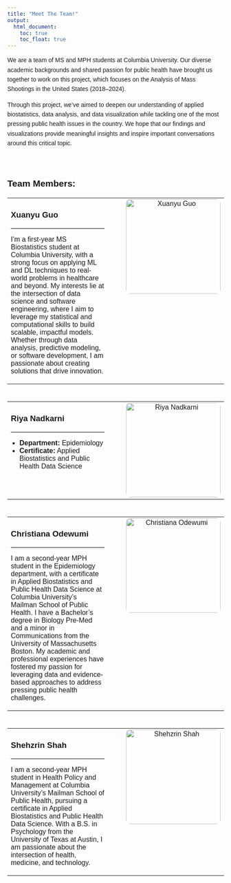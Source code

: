 ```yaml
---
title: "Meet The Team!"
output: 
  html_document:
    toc: true
    toc_float: true
---
```


We are a team of MS and MPH students at Columbia University. Our diverse academic backgrounds and shared passion for public health have brought us together to work on this project, which focuses on the Analysis of Mass Shootings in the United States (2018–2024).

Through this project, we’ve aimed to deepen our understanding of applied biostatistics, data analysis, and data visualization while tackling one of the most pressing public health issues in the country. We hope that our findings and visualizations provide meaningful insights and inspire important conversations around this critical topic.

<br>

## **Team Members**:

<head>
    <meta charset="UTF-8">
    <meta name="viewport" content="width=device-width, initial-scale=1.0">
    <title>Team Members</title>
    <style>
        body {
            font-family: Arial, sans-serif;
            margin: 20px;
            line-height: 1.6;
        }
        table {
            width: 100%;
            margin-bottom: 40px; /* 增加表格之间的距离 */
            border-collapse: collapse;
        }
        td {
            vertical-align: top;
        }
        td.text {
            width: 65%; /* 调整文字区域宽度 */
            padding-right: 30px;
        }
        td.image {
            width: 35%; /* 调整图片区域宽度 */
            text-align: center;
            padding-left: 20px;
        }
        img {
            width: 220px; /* 增加图片尺寸 */
            border-radius: 10px;
        }
        h2 {
            margin-bottom: 10px;
        }
        hr {
            border: 0;
            border-top: 1px solid #ddd;
            margin: 10px 0;
        }
        ul {
            padding-left: 20px; /* 调整列表的缩进 */
        }
    </style>
</head>
<body>

<!-- Xuanyu Guo -->
<table>
  <tr>
    <td class="text">
      <h3>Xuanyu Guo</h3>
      <hr>
      <p>I’m a first-year MS Biostatistics student at Columbia University, with a strong focus on applying ML and DL techniques to real-world problems in healthcare and beyond. My interests lie at the intersection of data science and software engineering, where I aim to leverage my statistical and computational skills to build scalable, impactful models. Whether through data analysis, predictive modeling, or software development, I am passionate about creating solutions that drive innovation.</p>
    </td>
    <td class="image">
      <img src="Pictures/Xuanyu.jpeg" alt="Xuanyu Guo">
    </td>
  </tr>
</table>

<!-- Riya Nadkarni -->
<table>
  <tr>
    <td class="text">
      <h3>Riya Nadkarni</h3>
      <hr>
      <ul>
        <li><strong>Department:</strong> Epidemiology</li>
        <li><strong>Certificate:</strong> Applied Biostatistics and Public Health Data Science</li>
      </ul>
    </td>
    <td class="image">
      <img src="Pictures/Riya.JPG" alt="Riya Nadkarni">
    </td>
  </tr>
</table>

<!-- Christiana Odewumi -->
<table>
  <tr>
    <td class="text">
      <h3>Christiana Odewumi</h3>
      <hr>
      <p>I am a second-year MPH student in the Epidemiology department, with a certificate in Applied Biostatistics and Public Health Data Science at Columbia University's Mailman School of Public Health. I have a Bachelor’s degree in Biology Pre-Med and a minor in Communications from the University of Massachusetts Boston. My academic and professional experiences have fostered my passion for leveraging data and evidence-based approaches to address pressing public health challenges.</p>
    </td>
    <td class="image">
      <img src="Pictures/Christiana.jpg" alt="Christiana Odewumi">
    </td>
  </tr>
</table>

<!-- Shehzrin Shah -->
<table>
  <tr>
    <td class="text">
      <h3>Shehzrin Shah</h3>
      <hr>
      <p>I am a second-year MPH student in Health Policy and Management at Columbia University's Mailman School of Public Health, pursuing a certificate in Applied Biostatistics and Public Health Data Science. With a B.S. in Psychology from the University of Texas at Austin, I am passionate about the intersection of health, medicine, and technology.</p>
    </td>
    <td class="image">
      <img src="Pictures/Shez.jpeg" alt="Shehzrin Shah">
    </td>
  </tr>
</table>

</body>
</html>





